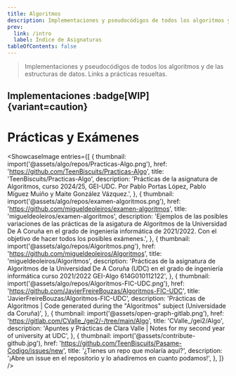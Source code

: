 ```yaml
---
title: Algoritmos
description: Implementaciones y pseudocódigos de todos los algoritmos y de las estructuras de datos. Links a prácticas resueltas.
prev:
  link: /intro
  label: Índice de Asignaturas
tableOfContents: false
---
```



> Implementaciones y pseudocódigos de todos los algoritmos y de las estructuras de datos. Links a prácticas resueltas.

## Implementaciones :badge[WIP]{variant=caution}

<LinkCard
  title="Colas"
  href="/algo/implementaciones/colas/"
/>
<LinkCard
  title="Listas"
  href="/algo/implementaciones/listas/"
/>
<LinkCard
  title="Pilas"
  href="/algo/implementaciones/pilas/"
/>
<LinkCard
  title="En Construcción 👷"
  href="/algo"
  description="¡Estamos estudiando!"
/>

# Prácticas y Exámenes

<ShowcaseImage
  entries={[
    {
      thumbnail: import('@assets/algo/repos/Practicas-Algo.png'),
      href: 'https://github.com/TeenBiscuits/Practicas-Algo',
      title: 'TeenBiscuits/Practicas-Algo',
      description: 'Prácticas de la asignatura de Algoritmos, curso 2024/25, GEI-UDC. Por Pablo Portas López, Pablo Míguez Muiño y Maite González Vázquez.',
    },
    {
      thumbnail: import('@assets/algo/repos/examen-algoritmos.png'),
      href: 'https://github.com/migueldeoleiros/examen-algoritmos',
      title: 'migueldeoleiros/examen-algoritmos',
      description: 'Ejemplos de las posibles variaciones de las prácticas de la asigatura de Algoritmos de la Universidad De A Coruña en el grado de ingeniería informática de 2021/2022. Con el objetivo de hacer todos los posibles exámenes.',
    },
    {
      thumbnail: import('@assets/algo/repos/Algoritmos.png'),
      href: 'https://github.com/migueldeoleiros/Algoritmos',
      title: 'migueldeoleiros/Algoritmos',
      description: 'Prácticas de la asignatura de Algoritmos de la Universidad De A Coruña (UDC) en el grado de ingeniería informática curso 2021/2022 GEI-Algo 614G010112122',
    },
    {
      thumbnail: import('@assets/algo/repos/Algoritmos-FIC-UDC.png'),
      href: 'https://github.com/JavierFreireBouzas/Algoritmos-FIC-UDC',
      title: 'JavierFreireBouzas/Algoritmos-FIC-UDC',
      description: 'Prácticas de Algoritmos | Code generated during the "Algoritmos" subject (Universidade da Coruña)',
    },
    {
      thumbnail: import('@assets/open-graph-gitlab.png'),
      href: 'https://gitlab.com/CValle_/gei2/-/tree/main/Algo',
      title: 'CValle_/gei2/Algo',
      description: 'Apuntes y Prácticas de Clara Valle | Notes for my second year of university at UDC',
    },
    {
      thumbnail: import('@assets/contribute-github.jpg'),
      href: 'https://github.com/TeenBiscuits/Pasame-Codigo/issues/new',
      title: '¿Tienes un repo que molaría aquí?',
      description: '¡Abre un issue en el repositorio y lo añadiremos en cuanto podamos!',
    },
  ]}
/>
